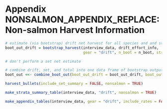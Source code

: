 \clearpage
\setcounter{figure}{0}
\setcounter{table}{0}
\renewcommand\thefigure{NONSALMON_APPENDIX_REPLACE\arabic{figure}}
\renewcommand\thetable{NONSALMON_APPENDIX_REPLACE\arabic{table}}

# Appendix NONSALMON_APPENDIX_REPLACE: Non-salmon Harvest Information {-}

```r
# estimate (via bootstrap) drift net harvest for all species and and strata
boot_out_drift = bootstrap_harvest(interview_data, drift_effort_info,
                                   gear = "drift", n_boot = n_boot, stratify_interviews = TRUE, nonsalmon = TRUE)

# don't perform a set net estimate

# combine drift, set, and total into one data frame of bootstrap output
boot_out <<- combine_boot_out(boot_out_drift = boot_out_drift, boot_out_set = NULL)
```

```r
harvest_bullets(include_set_summary = FALSE, nonsalmon = TRUE)
```

```r
make_strata_summary_table(interview_data, "drift", nonsalmon = TRUE)
```

```r
make_appendix_tables(interview_data, gear = "drift", include_rates = FALSE, extra = NULL, nonsalmon = TRUE)
```

